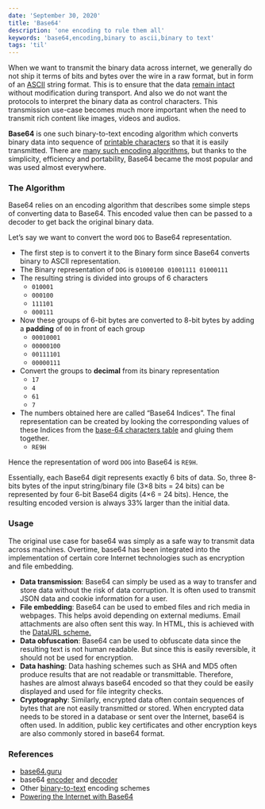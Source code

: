 ```yaml
---
date: 'September 30, 2020'
title: 'Base64'
description: 'one encoding to rule them all'
keywords: 'base64,encoding,binary to ascii,binary to text'
tags: 'til'
---
```


When we want to transmit the binary data across internet, we generally do not ship it terms of bits and bytes over the wire in a raw format, but in form of an [ASCII](https://en.wikipedia.org/wiki/ASCII) string format. This is to ensure that the data [remain intact](https://stackoverflow.com/a/201574/1766033) without modification during transport. And also we do not want the protocols to interpret the binary data as control characters.
This transmission use-case becomes much more important when the need to transmit rich content like images, videos and audios.

**Base64** is one such binary-to-text encoding algorithm which converts binary data into sequence of [printable characters](<https://en.wikipedia.org/wiki/Character_(computing)>) so that it is easily transmitted. There are [many such encoding algorithms](https://en.wikipedia.org/wiki/Binary-to-text_encoding), but thanks to the simplicity, efficiency and portability, Base64 became the most popular and was used almost everywhere.

### The Algorithm

Base64 relies on an encoding algorithm that describes some simple steps of converting data to Base64. This encoded value then can be passed to a decoder to get back the original binary data.

Let’s say we want to convert the word `DOG` to Base64 representation.

- The first step is to convert it to the Binary form since Base64 converts binary to ASCII representation.
- The Binary representation of `DOG` is `01000100 01001111 01000111`
- The resulting string is divided into groups of 6 characters
  - `010001`
  - `000100`
  - `111101`
  - `000111`
- Now these groups of 6-bit bytes are converted to 8-bit bytes by adding a **padding** of `00` in front of each group
  - `00010001`
  - `00000100`
  - `00111101`
  - `00000111`
- Convert the groups to **decimal** from its binary representation
  - `17`
  - `4`
  - `61`
  - `7`
- The numbers obtained here are called “Base64 Indices”. The final representation can be created by looking the corresponding values of these Indices from the [base-64 characters table](https://base64.guru/learn/base64-characters) and gluing them together.
  - `RE9H`

Hence the representation of word `DOG` into Base64 is `RE9H`.

Essentially, each Base64 digit represents exactly 6 bits of data. So, three 8-bits bytes of the input string/binary file (3×8 bits = 24 bits) can be represented by four 6-bit Base64 digits (4×6 = 24 bits).
Hence, the resulting encoded version is always 33% larger than the initial data.

### Usage

The original use case for base64 was simply as a safe way to transmit data across machines. Overtime, base64 has been integrated into the implementation of certain core Internet technologies such as encryption and file embedding.

- **Data transmission**: Base64 can simply be used as a way to transfer and store data without the risk of data corruption. It is often used to transmit JSON data and cookie information for a user.
- **File embedding**: Base64 can be used to embed files and rich media in webpages. This helps avoid depending on external mediums. Email attachments are also often sent this way.
  In HTML, this is achieved with the [DataURL scheme.](https://developer.mozilla.org/en-US/docs/Web/HTTP/Basics_of_HTTP/Data_URIs)
- **Data obfuscation**: Base64 can be used to obfuscate data since the resulting text is not human readable. But since this is easily reversible, it should not be used for encryption.
- **Data hashing**: Data hashing schemes such as SHA and MD5 often produce results that are not readable or transmittable. Therefore, hashes are almost always base64 encoded so that they could be easily displayed and used for file integrity checks.
- **Cryptography**: Similarly, encrypted data often contain sequences of bytes that are not easily transmitted or stored. When encrypted data needs to be stored in a database or sent over the Internet, base64 is often used. In addition, public key certificates and other encryption keys are also commonly stored in base64 format.

### References

- [base64.guru](https://base64.guru/)
- base64 [encoder](https://base64.guru/converter/encode) and [decoder](https://base64.guru/converter/decode)
- Other [binary-to-text](https://en.wikipedia.org/wiki/Binary-to-text_encoding) encoding schemes
- [Powering the Internet with Base64](https://medium.com/swlh/powering-the-internet-with-base64-d823ec5df747)
